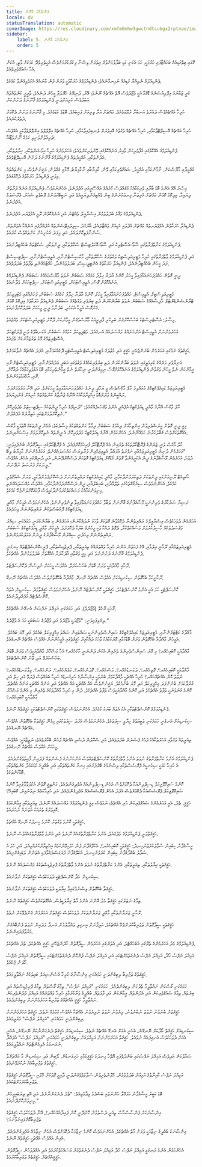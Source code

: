 ```yaml
---
title: ޕެންޑުލަމްގެ ޤާނޫނު
locale: dv
statusTranslation: automatic
coverImage: https://res.cloudinary.com/xmfm6mhw3gwctndtcubgx2rptnae/image/upload/v1741354419/small_cover_la_gran_rebelion_28716e29d2.webp
sidebar:
    label: 5. ޕެންޑުލަމްގެ ޤާނޫނު
    order: 5
---
```

ގޭގައި ބިތްގަޑިއެއް ބަހައްޓާފައި ހުރުމަކީ، ހަމަ އެކަނި ގަޑި ބަލާލުމަށްވުރެ އިތުރަށް ވިސްނާ ފިކުރުކުރުމަށްވެސް އެހީތެރިވެދޭ ކަމަކަށް ވާތީ، އެކަން އެހާ ޝައުޤުވެރިވެއެވެ.

ޕެންޑިއުލަމް ނެތިއްޔާ ގަޑިއެއް ނުހިނގާނެއެވެ؛ ޕެންޑިއުލަމްގެ ހަރަކާތަކީ ވަރަށް ފުން މާނައެއް އެކުލެވިގެންވާ ކަމެކެވެ.

ކުރީ ޒަމާނުގަ އިވޮލިއުޝަންގެ ޑޮގްމާ އަކީ ވުޖޫދުވެސް އޮތް އެއްޗެއް ނޫނެވެ؛ އޭރު، ދުނިޔޭގެ ހެޔޮލަފާ މީހުން ދަނެއެވެ، ތާރީޚީ ކަންތައްތައް އަބަދުވެސް ކުރިއަށްދަނީ ޕެންޑިއުލަމްގެ ޤާނޫނުގެ ދަށުންކަން.

ހުރިހާ އެއްޗެއްވެސް ދައުރުވެ އަނބުރާ ރުޖޫޢަވެއެވެ، މައްޗަށް އަރާ ތިރިއަށް ފައިބައެވެ، ބޮޑުވެ ކުޑަވެއެވެ، މި ޤާނޫނުގެ ދަށުން ދެކޮޅަށް ދަތުރުކުރެއެވެ.

ހުރިހާ އެއްޗެއް އޮސިލޭޓްވާކަމާއި، ހުރިހާ އެއްޗެއް ވަގުތުގެ އޮއިވަރަށް ލެނބިފައިވާކަމާއި، ހުރިހާ އެއްޗެއް އިވޮލްވްވެ އިންވޮލްވްވާކަމީ އެއްވެސް އާశ్ޗަރިއުވުންވަނިވި ކަމެއް ނޫނެވެ.

ޕެންޑިއުލަމްގެ އެއްކޮޅުގައި އުފާވެރިކަން ވާއިރު އަނެއްކޮޅުގައި ވޭންވެރިކަންވެއެވެ؛ އަހަރެމެންގެ ހުރިހާ އިމޯޝަންތަކާއި، ޚިޔާލުތަކާއި، އެދުންތަކާއި، އުއްމީދުތައް ޕެންޑިއުލަމްގެ ޤާނޫނުގެ ދަށުން އޮސިލޭޓްވެއެވެ.

އުއްމީދާއި މާޔޫސްކަން، ނާމާންކަމާއި އުއްމީދު، ޝައުޤުވެރިކަމާއި ވޭން، ކާމިޔާބާއި ނާކާމިޔާބު، މޮޅާއި ގެއްލުން، ޔަޤީނުންވެސް މި ކަންތައްތައް މިވަނީ ޕެންޑިއުލާ ހަރަކާތުގެ ދެކޮޅުގައެވެ.

މިޞްރު އޭގެ އެންމެ ބޮޑު ބާރާއި ވެރިކަމާއެކު މުޤައްދަސް ކޯރެއްގެ އައްސޭރީގައި އުފެދުނެވެ، އެހެންނަމަވެސް ޕެންޑިއުލަމް އަނެއް ފަރާތަށް ދިޔައިމާ، އިދިކޮޅު ކޮޅުން މައްޗަށް އެރިތަނާ ފިރޢައުނުންގެ ބިން ވެއްޓިގެންދިޔައީއެވެ އަދި ނަބީބޭކަލުންގެ ލޮބުވެތި ޝަހަރު، ޖެރޫސަލަމް އުފެދުނެވެ.

ޕެންޑިއުލަމްގެ މަޤާމު ބަދަލުވުމުން އިސްރާއީލް ވެއްޓުނު އަދި އަނެއްކޮޅުން ރޫމީ އެމްޕަޔަރ އުފެދުނެވެ.

ޕެންޑިއުލާ ހަރަކާތުން އެމްޕަޔަރތައް މައްޗަށް އުފުލައި އަޑިއަށް ވައްޓާލައެވެ، ބާރުގަދަ ސިވިލައިޒޭޝަންތައް އުފައްދާފައި އަނެއްކާ އެތަންތަން ސުންނާފަތިކޮށްލައެވެ، އަދި މިފަދަ އެހެނިހެން ކަންތައްވެސް ކުރެއެވެ.

ޕެންޑިއުލަމްގެ ކަނާތްފަރާތުގައި ސޫޑޯ-އެސޮޓެރިކް އަދި ސޫޑޯ-އޮކަލްޓިސްޓް ސްކޫލްތަކާއި، ދީންތަކާއި، ސެކްޓްތައް ބެހެއްޓިދާނެއެވެ.

އަދި ޕެންޑިއުލަމްގެ ވާތްފަރާތުގައި ހުރިހާ މެޓީރިއަލިސްޓިކް ވައްތަރުގެ ސްކޫލްތަކާއި، މާކްސިސްޓުންނާއި، އެތީއިސްޓުންނާއި، ސިޕްޓިސިސްޓް ފަދަ މީހުން ބެހެއްޓިދާނެއެވެ. ޕެންޑިއުލާ ހަރަކާތުގެ އެންޓިތީސިސް، ބަދަލުވަމުންދާ، ހުއްޓުމެއްނެތި ތަފާތުވެ ބަދަލުވެއެވެ.

ދީނީ ގޮތުން ހައްދުފަހަނައަޅާފައިވާ މީހަކު، ކޮންމެ އާދަޔާ ޚިލާފު ކަމެއްގެ ސަބަބުން ނުވަތަ މާޔޫސްކަމެއްގެ ސަބަބުން ޕެންޑިއުލަމްގެ އަނެއްކޮޅަށް ގޮސް، އެތީއިސްޓަކަށް، މެޓީރިއަލިސްޓަކަށް، ސިޕްޓިކަކަށް ވެދާނެއެވެ.

މެޓީރިއަލިސްޓިކް، އެތީއިސްޓް، ހައްދުފަހަނައަޅާފައިވާ މީހަކު، ކޮންމެ އާދަޔާ ޚިލާފު ކަމެއްގެ ސަބަބުން، ފަހަރެއްގައި މެޓަފިޒިކަލް ޓްރާންސެންޑެންޓަލް ހާދިސާއެއްގެ ސަބަބުން ނުވަތަ ބަޔާންކުރަން ދަތި ބިރުވެރި ވަގުތެއްގެ ސަބަބުން ޕެންޑިއުލާ ހަރަކާތުގެ އިދިކޮޅު ކޮޅަށް ގެންގޮސް އެމީހާ އެކަހެރި، ބަދުނާމު ދީނީ މީހަކަށް ބަދަލުކޮށްފާނެއެވެ.

މިސާލު: އެސޮޓެރިސްޓަކު ބަހުސްކޮށްގެން ބަލިކުރި ފާދިރީއަކު މާޔޫސްވެގެން އީމާންކަން ދޫކޮށް މެޓީރިއަލިސްޓަކަށް ވެއްޖެއެވެ.

އަހަރެމެންނަށް އެތީއިސްޓް އަންހެނެއްގެ މައްސަލައެއް އެނގެއެވެ. މެޓަފިޒިކަލް ކަމެއްގެ ސަބަބުން އެކަނބުލޭގެ ވަނީ ޕްރެކްޓިކަލް އެސޮޓެރިޒަމްގެ މޮޅު ތަރުޖަމާނަކަށް ވެފައެވެ.

ހަޤީޤަތުގެ ނަމުގައި އަހަރެމެން ބުނަންޖެހެނީ ހަޤީޤީ އަދި މުޠުލަޤު މެޓީރިއަލިސްޓް އެތީއިސްޓަކީ ދޮގެއްކަމަށާއި، އެފަދަ އެއްޗެއް ނުވާކަމަށެވެ.

އަނިޔާވެރި މަރެއްގެ ކުރިމަތީގައި ނުވަތަ ބަޔާންކުރަން ދަތި ބިރުވެރިކަމެއްގެ ވަގުތުގައި އަބަދީ ޢަދުއްވުންނާއި، މެޓީރިއަލިސްޓުންނާއި އީމާންކަން ނެތް މީހުން ވަގުތުން ޕެންޑިއުލަމްގެ އަނެއްކޮޅަށްގޮސް ނިމިގެންދަނީ ނިހާޔަތް ނެތް އީމާންތެރިކަމާއި ބޮޑު އަޅުވެތިކަމާއެކު ދުޢާކޮށް، ރޮއި، އާހްއަޅުވަމުންނެވެ.

މެޓީރިއަލިޒަމް ޑައިއެލެކްޓިކްގެ މުއައްލިފު ކާލް މާކްސްވެސް ވީ ޔަހޫދީ ދީނުގެ ހައްދުފަހަނައަޅާފައިވާ މީހަކަށެވެ، އަދި އޭނާ މަރުވުމަށްފަހު، ރައްބީންގެ ވަރަށްބޮޑު އިޙްތިރާމަކާއެކު އޭނާގެ ޖަނާޒާގެ ކަންތައްތައް ކުރިއަށް ގެންދިޔައެވެ.

ކާލް މާކްސް އޭނާގެ މާއްދީ ޑިއަލެކްޓިކް އުފެއްދީ އެންމެ މަޤުޞަދެއްގައެވެ: "ދުނިޔޭގެ ހުރިހާ ދީންތަކެއް ސިޕްޓިސިޒަމް މެދުވެރިކޮށް ނެތިކޮށްލުމަށްޓަކައި ހަތިޔާރެއް އުފެއްދުން."

މިއީ ދީނީ ގޮތުން އީރަޝްވެރިވުން އިންތިހާއަށް ދިއުމުގެ ސަބަބުން ދިމާވާ ކަންތައްތަކުގެ މިސާލެކެވެ؛ އެހެން ދީންތަކެއް އޮތުމަކީ މާކްސް އެއްގޮތަކަށްވެސް ޤަބޫލުކުރާނެ ކަމެއްނޫނެވެ. އެހެންކަމުން އޭނާގެ ޑިއަލެކްޓިކް މެދުވެރިކޮށް އެ ދީންތައް ނެތިކޮށްލުމަށް އިސްކަންދިނެވެ.

ކާލް މާކްސް ވަނީ ޒަޔަންގެ ޕްރޮޓޮކޯލްތަކުގެ ތެރެއިން އެއް ޕްރޮޓޮކޯލް ފުރިހަމަކޮށްފައެވެ، އެ ޕްރޮޓޮކޯލްގައި ސީދާގޮތުން ބުނެފައިވަނީ: "އަހަރެމެން ދުނިޔެ މެޓީރިއަލިޒަމްއާއި ނަފްރަތު އުފައްދާ އެތީއިޒަމްއިން ފުރާލިޔަސް މައްސަލައެއްނެތް، އަހަރެމެންނަށް ކާމިޔާބު ލިބޭ ދުވަހު، އަހަރެމެން މޫސާގެފާނުގެ ދީން އެކަށީގެންވާ ގޮތަށް ކޯޑުކޮށް ޑިއަލެކްޓިކް ގޮތަކަށް ދަސްކޮށްދޭނަން، އަދި ދުނިޔޭގައި އެހެން އެއްވެސް ދީނަކަށް ފުރުޞަތު ނުދޭނަން."

ސޯވިއެޓް ޔޫނިއަންގައި ދީންތަކަށް ދަތިކުރަމުންދާކަމާއި، މާއްދީ ޑައިއެލެކްޓިކް ރައްޔިތުންނަށް ދަސްކޮށްދެމުންދާކަމީ، ވަރަށް ޝައުޤުވެރި ކަމެކެވެ، އެހެންނަމަވެސް ސިނަގޯގްތަކުގައި ތަލްމޫދާއި، ބައިބަލްއާއި، ދީން ދަސްކޮށްދެމުންދާކަމާއި، އެއްވެސް މައްސަލައެއްނެތި މިނިވަންކަމާއެކު މަސައްކަތްކުރަމުންދާކަމީވެސް ފާހަގަކޮށްލަންޖެހޭ ކަމެކެވެ.

ރަޝިޔާ ސަރުކާރުގެ ވެރިންނަކީ މޫސާގެފާނުގެ ޤާނޫނަށް ތަބާވާ ހައްދުފަހަނައަޅާފައިވާ ދީންވެރިންނެވެ، އެހެންނަމަވެސް އެމީހުން މާއްދީ ޑިއަލެކްޓިކްގެ ދޮގުބަސްތަކުން ރައްޔިތުންނަށް ވިހަދެއެވެ.

އަހަރެމެން ދުވަހަކުވެސް އިސްރާއީލްގެ ރައްޔިތުންނާ ދެކޮޅުވާނެ ގޮތަކަށް ވާހަކަ ނުދައްކާނަން؛ އަހަރެމެން މި ބަޔާންކުރަނީ ހަމައެކަނި ސިއްރު މަޤުޞަދުތަކެއް ހާސިލުކުރުމަށް މަސައްކަތްކުރާ، ދެގޮތް ދައްކާ ވަކި މީހުންގެ ބަޔަކާ ދެކޮޅަށެވެ، އެމީހުން މާއްދީ ޑިއަލެކްޓިކްގެ ސަބަބުން ރައްޔިތުންނަށް ވިހަދެނީ ސިއްރުން މޫސާގެފާނުގެ ދީނަށް ޢަމަލުކުރަމުންނެވެ.

މެޓީރިއަލިޒަމްއާއި ރޫހާނީ ޢިލްމާއި، އޭގެ ފަހަތުން އަންނަ ހުރިހާ ވައްތަރެއްގެ ތިއަރީތަކާއި، ޕްރިޖުޑިސްތަކާއި، ޕްރީ-ކޮންސެޕްޓްތައް ހިނގަނީ ޕެންޑިއުލަމްގެ ޤާނޫނުގެ ދަށުންނެވެ އަދި މިއީ ވަގުތާއި އާދަކާދަޔާ އެއްގޮތަށް ބަދަލުވަމުންދާ އެއްޗެކެވެ.

ރޫހާއި މާއްދާއަކީ ވަރަށް ބޮޑަށް ބަހުސްކުރެވޭ، އެއްވެސް މީހަކަށް ނުވިސްނޭ ދެކޮންސެޕްޓެވެ.

ރޫހާނީކަމާ ބެހޭގޮތުން ސިކުނޑިއަކަށް އެއްވެސް އެއްޗެއް ނޭނގޭ، މާއްދާއާ ބެހޭގޮތުންވެސް އެއްވެސް އެއްޗެއް ނޭނގޭ.

ކޮންސެޕްޓަކީ ހަމަ އެއީ އެންމެ ކޮންސެޕްޓެކެވެ. ހަޤީޤަތަކީ ކޮންސެޕްޓެއް ނޫނެވެ، އެހެންނަމަވެސް ހަޤީޤަތާމެދު ސިކުނޑިން އެތައް ކޮންސެޕްޓެއް އުފެއްދިދާނެއެވެ.

ރޫހަކީ ރޫހެވެ (ވުޖޫދެވެ)، އަދި ހަމައެކަނި އަމިއްލަ ނަފްސަށް އެނގޭނެ އެއްޗެކެވެ.

ލިޔެވިފައިވަނީ: "ވުޖޫދަކީ ވުޖޫދެވެ އަދި ވުޖޫދުގެ ސަބަބަކީ ހަމަ އެ ވުޖޫދެވެ."

މާއްދާގެ ކަޓްޓަރުންނާއި، މެޓީރިއަލިޒަމް ޑައިއެލެކްޓިކްގެ ސައިންސްވެރިންނަކީ ސައްތައިން ސައްތަ އިމްޕީރިކަލް ބައެކެވެ އަދި މޮޔަ ބައެކެވެ. އެމީހުން މާއްދާއާ ބެހޭގޮތުން ވަރަށް ބޮޑާކަމާއި މޮޔަކަމާއެކު ވާހަކަ ދައްކާއިރު ހަޤީޤަތުގައި އެމީހުންނަށް އެއްވެސް އެއްޗެއް ނޭނގެއެވެ.

މާއްދާއަކީ ކޮބައިހެއްޔ؟ މި މޮޔަ ސައިންސްވެރިންގެ ތެރެއިން އެކަން ދަންނަނީ ކާކުހެއްޔ؟ އެހާ މަޝްހޫރު މާއްދާއަކީވެސް ވަރަށް ބޮޑަށް ބަހުސްކުރެވޭ އަދި ތޫނު ކޮންސެޕްޓެކެވެ.

މާއްދާއަކީ ކޮބައިހެއްޔ؟، ފޮތިހެއްޔ؟، ދަގަނޑުހެއްޔ؟، މަސްހެއްޔ؟، ގޮދަންހެއްޔ؟، ގަލެއްހެއްޔ؟، ރަންހެއްޔ؟، ވިލާގަނޑެއްހެއްޔ؟ ނުވަތަ ކޮން އެއްޗެއްހެއްޔ؟ ހުރިހާ އެއްޗަކީ މާއްދާކަމަށް ބުނުމަކީ އިންސާނާގެ ހަށިގަނޑުގެ ހުރިހާ ބައެއްވެސް ފުރަމޭ އަދި ހިތް އަދި ގުރުދާކަމަށް ބުނުންފަދަ އިމްޕީރިކަލް އަދި މޮޔަ ބުނުމެކެވެ. ޔަޤީނުންވެސް އެއް އެއްޗަކީ އެއް އެއްޗެވެ އަދި އަނެއް އެއްޗަކީ އަނެއް އެއްޗެވެ، ކޮންމެ ގުނަވަނަކީ ތަފާތު އެއްޗެކެވެ އަދި ކޮންމެ މާއްދާއަކީވެސް ތަފާތު އެއްޗެކެވެ. ދެން މި ހުރިހާ މާއްދާތަކުގެ ތެރެއިން މި އެންމެ މަޝްހޫރު މާއްދާއަކީ ކޮބައިހެއްޔ؟

ޕެންޑިއުލަމްގެ ކޮންސެޕްޓްތަކާއި އެކު އެތައް ބަޔަކު ކުޅެއެވެ، އެހެންނަމަވެސް ހަޤީޤަތުގައި ކޮންސެޕްޓްތަކަކީ ހަޤީޤަތެއް ނޫނެވެ.

ސިކުނޑިއަށް އެނގެނީ ހަމައެކަނި ތަބީޢަތުގެ ހިޔާލީ ސިފަތަކެވެ، އެހެންނަމަވެސް އެފަދަ ސިފަތަކުގައި ހިމެނޭ ހަޤީޤަތަކާ ބެހޭގޮތުން އެއްވެސް އެއްޗެއް ނޭނގެއެވެ.

ތިއަރީތައް ވަގުތާއި އަހަރުތަކާއެކު ފަހުގެ ފެޝަނަށް ބަދަލުވެއެވެ، އަދި ސްކޫލުން ދަސްވި އެއްޗެއް ފަހުން ބޭކާރުވެއެވެ؛ ނަތީޖާއަކީ: އެއްވެސް މީހަކަށް އެއްވެސް އެއްޗެއް ނޭނގެއެވެ.

ޕެންޑިއުލަމްގެ އެންމެ ކަނާތްފަރާތުގެ ނުވަތަ އެންމެ ވާތްފަރާތުގެ ކޮންސެޕްޓްތައްވެސް އަންހެނުންގެ ފެޝަންތައް ފަދައިން ފާއިތުވެގެންދެއެވެ. އެ ހުރިހާ ކަމަކީ ސިކުނޑީގެ ޕްރޮސެސްތަކާއި ވިސްނުމުގެ ބޭރުފުށުގައި ހިނގާ ކަންތައްތަކާއި އަދި ބުއްދީގެ ކުޑަކަމުދާ ކަންތައްތަކާއި ބޮޑާކަންތަކެވެ.

ކޮންމެ ސައިކޮލޮޖިކަލް ޑިސިޕްލިންއަކާ ދެކޮޅަށްވެސް އެހެން ޑިސިޕްލިންއެއް އުފެދިގެންދެއެވެ، މަންޠިޤީ ގޮތުން އެކުލަވާލާފައިވާ ކޮންމެ ސައިކޮލޮޖިކަލް ޕްރޮސެސްއަކާ ދެކޮޅަށްވެސް އެފަދަ އެހެން ޕްރޮސެސްއެއް އުފެދިގެންދެއެވެ، އަދި ހުރިހާކަމެއް ނިމުނުއިރު، ކޮބައިހޭ؟

ހަޤީޤީ، ތެދު، އެއީ އަހަރެމެންގެ ޝައުޤުވެރިކަން ހުރި އެއްޗެވެ؛ ނަމަވެސް މިއީ ޕެންޑިއުލަމްގެ މައްސަލައެއް ނޫނެވެ، ތިއަރީތަކާއި އީމާންކަމުގެ އޮއިވަރުގެ ތެރެއަކު އެތަނެއް ނުހުރެއެވެ.

ހަޤީޤަތަކީ ކޮންމެ ވަގުތަކު، ކޮންމެ ހިނދަކު ނޭނގޭ އެއްޗެވެ.

ހަޤީޤަތްވަނީ ޕެންޑިއުލަމްގެ މެދުގައެވެ، އެންމެ ކަނާތްފަރާތުގައެއް ނޫނެވެ އަދި އެންމެ ވާތްފަރާތުގައެއްވެސް ނޫނެވެ.

އީސާގެފާނު ކިބައިން ސުވާލުކުރެވުނުހިނދު: ހަޤީޤަތަކީ ކޮބައިހެއްޔ؟، އެކަލޭގެފާނު ފުން ހަމަހިމޭންކަމެއް އިޚްތިޔާރުކުރެއްވިއެވެ. އަދި ހަމަ އެ ސުވާލު ބުއްދާގެފާނު ކިބައިން ކުރެވުނުހިނދު، އެކަލޭގެފާނު ފުރަގަސްދެއްވާފައި އެތަނުން ވަޑައިގެންފިއެވެ.

ހަޤީޤަތަކީ ޚިޔާލުތަކާއި، ތިއަރީތަކާއި، އެންމެ ކަނާތްފަރާތުގެ ނުވަތަ އެންމެ ވާތްފަރާތުގެ ޕްރިޖުޑިސްތަކުގެ މައްސަލައެއް ނޫނެވެ.

ސިކުނޑިން ހަދާ ކޮންސެޕްޓަކީ ދުވަހަކުވެސް ހަޤީޤަތަކަށް ނުވާނެއެވެ.

ހަޤީޤަތާ ބެހޭގޮތުން ވިސްނުމުގައިވާ ޚިޔާލަކީ ދުވަހަކުވެސް ހަޤީޤަތަކަށް ނުވާނެއެވެ.

ތިމާގެ ނަޒަރުގައި ހަޤީޤަތާ މެދު އޮންނަ އެންމެ މާތް ޚިޔާލަކީވެސް، އެއްގޮތަކަށްވެސް ހަޤީޤަތެއް ނޫނެވެ.

ރޫހާނީ ޖަރަޔާންތަކާއި މާއްދީ ޖަރަޔާންތަކަށް ދުވަހަކުވެސް ހަޤީޤަތަށް އަހަރެމެން ގެންދެވޭކަށް ނެތެވެ.

ހަޤީޤަތަކީ ސީދާގޮތުން ތަޖުރިބާކުރަންޖެހޭ އެއްޗެކެވެ، އަލިފާނަށް އިނގިލި ވައްދާލުމުން އަނދާ ފަދައިން ނުވަތަ ފެންބޮއެގެން މަރުވާފަދައިންނެވެ.

ޕެންޑިއުލަމްގެ މެދު އަހަރެމެންގެ ތެރޭގައި އެބަހުއްޓެވެ، އަދި އެތަނުގައި އަހަރެމެން ސީދާގޮތުން ހޯދަންޖެހޭނީ ހަޤީޤީ އެއްޗެކެވެ، ތެދު އެއްޗެކެވެ.

އަމިއްލަ ނަފްސު ހޯދާ، އަމިއްލަ ނަފްސު ދެނެގަތުމަށްޓަކައި އަދި އަމިއްލަ ނަފްސު ފުންކޮށް ދެނެގަތުމަށްޓަކައި ސީދާގޮތުން އަމިއްލަ ނަފްސު ހޯދަން ޖެހެއެވެ.

ހަޤީޤަތުގެ ތަޖުރިބާ ލިބިގެންދަނީ ހަމައެކަނި އިންސާނާގެ ހުރިހާ އެސެންޝިއަލް ބައިތަކެއް ނައްތާލީމައެވެ.

ހަމައެކަނި ގޯސްކަން ނައްތާލީމާ ތެދުކަން ލިބިގެންދެއެވެ. ހަމައެކަނި "އަމިއްލަ ނަފްސު"، ތިމާގެ ގޯސްތައް، ތިމާގެ ޕްރިޖުޑިސްތައް އަދި ބިރުތައް، ތިމާގެ ޝައުޤުވެރިކަން އަދި އެދުންތައް، އީމާންކަން އަދި ފާފަތައް، ބުއްދީގެ ވަށާކުރުމާއި ހުރިހާ ވައްތަރެއްގެ އަމިއްލަ ފުދުންތެރިކަން ނައްތާލީމާ ހަޤީޤީ އެއްޗެއްގެ ތަޖުރިބާ އަހަރެމެންނަށް ލިބިގެންދެއެވެ.

ހަޤީޤަތަށް ބުނެވުނު ނުވަތަ ނުބުނެވުނު، ލިޔެވުނު ނުވަތަ ނުލިޔެވުނު އެއްޗަކާ އެއްވެސް ގުޅުމެއް ނެތެވެ، ހަޤީޤަތް އަހަރެމެންނަށް ލިބިގެންދަނީ ހަމައެކަނި "އަމިއްލަ ނަފްސު" މަރުވީމައެވެ.

ސިކުނޑިއަށް ހަޤީޤަތް ހޯދާކަށް ނޭނގޭނެ، އެހެނީ އެއަށް އެނގޭ އެއްޗެއް ނެތެވެ. ސިކުނޑިއަށް ހަޤީޤަތް ދެނެގަންނާކަށް ނޭނގޭނެ، އެހެނީ އެއަށް ދުވަހަކުވެސް އެނގިފައެއް ނުވެއެވެ. ހަޤީޤަތް އަހަރެމެންނަށް އަމިއްލައަށް ލިބިގެންދަނީ ހަމައެކަނި "އަމިއްލަ ނަފްސު" އުފައްދާ ނުރަނގަޅު އެލިމެންޓްތައް ނައްތާލީމައެވެ.

ސަމާލުކަން އަދިވެސް އަމިއްލަ ނަފްސުގައި ބަންދުވެފައި އޮތްހާ ހިނދަކު ހަޤީޤީކަމާއި ހަށިގަނޑުން، ލޯބިން އަދި ސިކުނޑިން މާ މައްޗަށްވާ ހަޤީޤަތުގެ ތަޖުރިބާއެއް ނުކުރެވޭނެއެވެ.

އަމިއްލަ ނަފްސު ކާއިނާތުގެ އަޅިއަށް ބަދަލުވުމުން، ހޭލުންތެރިވުން ސަލާމަތްވެގެންދަނީ ދާއިމީ ގޮތަކަށް ހޭލައި ސީދާގޮތުން ހަޤީޤަތުގެ ތަޖުރިބާކުރުމަށްޓަކައެވެ.

ބޮޑު ކަބީރު އީސާގެފާނު ހަމަހޭލާ ހުންނަވައި ބަސްފުޅު ވިދާޅުވިއެވެ: "ތެދު ދެނެގަންނާށެވެ، އަދި އޭތި ތިޔަބައިމީހުން މިނިވަންކޮށްދޭނެއެވެ."

އިންސާނަކަށް ފަންސާސްހާސް ތިއަރީ ދަސްވުމުން ކޮށްދޭނީ ކޮން ފައިދާއެއްހެއްޔ؟، އޭނާ ދުވަހަކުވެސް ހަޤީޤަތުގެ ތަޖުރިބާކޮށްފައިނުވާނަމަ؟

އިންސާނަކު ބުއްދީގެ ނިޒާމަކީ ވަރަށް މާތް އެއްޗެކެވެ، އެހެންނަމަވެސް ކޮންމެ ނިޒާމަކާ ދެކޮޅަށްވެސް އެހެން ނިޒާމެއް އުފެދިގެންދެއެވެ، އެއިން އެއްވެސް އެއްޗަކީ ހަޤީޤަތެއް ނޫނެވެ.

އެހެންކަމުން އެންމެ ރަނގަޅީ އަމިއްލަ ނަފްސު ހޯދާ އަމިއްލަ ނަފްސު ދެނެގަތުމަށް މަސައްކަތްކުރުމެވެ އަދި އެއްދުވަހުން ސީދާގޮތުން ހަޤީޤީއެއްޗެއް، ހަޤީޤަތެއް ތަޖުރިބާކުރުމެވެ.

